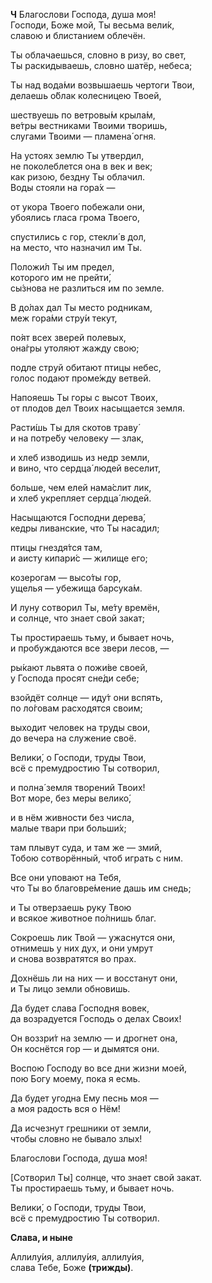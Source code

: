 **Ч** Благослови Господа, душа моя!  
Господи, Боже мой, Ты весьма вели́к,  
славою и блистанием облечён.

Ты облачаешься, словно в ризу, во свет,  
Ты раскидываешь, словно шатёр, небеса;

Ты над вода́ми возвышаешь чертоги Твои,  
делаешь о́блак колесницею Твоей,

шествуешь по ветровы́м крыла́м,  
ве́тры вестниками Твоими творишь,  
слугами Твоими — пламена́ огня.

На устоях землю Ты утвердил,  
не поколеблется она в век и век;  
как ризою, бездну Ты облачил.  
Воды стояли на гора́х —

от укора Твоего побежали они,  
убоялись гласа грома Твоего,

спустились с гор, стекли́ в дол,  
на место, что назначил им Ты.

Положи́л Ты им предел,  
которого им не прейти́,  
сы́знова не разлиться им по земле.

В до́лах дал Ты место родникам,  
меж гора́ми стру́и текут,

по́ят всех зверей полевых,  
она́гры утоляют жажду свою;

подле струй обитают птицы небес,  
голос подают проме́жду ветвей.

Напояешь Ты горы с высот Твоих,  
от плодов дел Твоих насыщается земля.

Расти́шь Ты для скотов траву́  
и на потре́бу человеку — злак,

и хлеб изводишь из недр земли,  
и вино, что сердца́ людей веселит,

больше, чем елей нама́слит лик,  
и хлеб укрепляет сердца́ людей.

Насыщаются Господни дерева́,  
кедры ливанские, что Ты насадил;

птицы гнездя́тся там,  
и аисту кипари́с — жилище его;

козерогам — высо́ты гор,  
ущелья — убежища барсука́м.

И луну сотворил Ты, ме́ту времён,  
и солнце, что знает свой закат;

Ты простираешь тьму, и бывает ночь,  
и пробуждаются все звери лесов, —

ры́кают львята о пожи́ве своей,  
у Господа просят сне́ди себе;

взойдёт солнце — иду́т они вспять,  
по ло́говам расходятся своим;

выходит человек на труды свои,  
до вечера на служение своё.

Велики́, о Господи, труды Твои,  
всё с премудростию Ты сотворил,

и полна́ земля творений Твоих!  
Вот море, без меры велико́,

и в нём живности без числа,  
малые твари при больши́х;

там плывут суда, и там же — змий,  
Тобою сотворённый, чтоб играть с ним.

Все они уповают на Тебя,  
что Ты во благовре́мение дашь им снедь;

и Ты отверзаешь руку Твою  
и всякое животное по́лнишь благ.

Сокроешь лик Твой — ужаснутся они,  
отнимешь у них дух, и они умрут  
и снова возвратятся во прах.

Дохнёшь ли на них — и восстанут они,  
и Ты лицо земли обновишь.

Да будет слава Господня вовек,  
да возрадуется Господь о делах Своих!

Он воззри́т на землю — и дрогнет она,  
Он коснётся гор — и дымятся они.

Воспою Господу во все дни жизни моей,  
пою Богу моему, пока я есмь.

Да будет угодна Ему песнь моя —  
а моя радость вся о Нём!

Да исчезнут грешники от земли,  
чтобы словно не бывало злых!

Благослови Господа, душа моя!

<R>[</R>Сотворил Ты<R>]</R> солнце, что знает свой закат.  
Ты простираешь тьму, и бывает ночь.

Велики́, о Господи, труды Твои,  
всё с премудростию Ты сотворил.

**Слава, и ныне**

Аллилу́ия, аллилу́ия, аллилу́ия,  
cлава Тебе, Боже **(тpижды)**.
